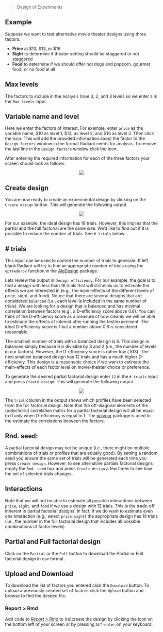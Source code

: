 > Design of Experiments

## Example

Suppose we want to test alternative movie theater designs using three factors.

* **Price** at \$10, \$13, or $16
* **Sight** to determine if theater setting should be staggered or not staggered
* **Food** to determine if we should offer hot dogs and popcorn, gourmet food, or no food at all

## Max levels

The factors to include in the analysis have 3, 2, and 3 levels so we enter `3` in the `Max levels` input.

## Variable name and level

Here we enter the factors of interest. For example, enter `price` as the variable name, \$10 as level 1, \$13, as level 2, and \$16 as level 3. Then click the <i title='Add factor' class='fa fa-plus-circle'></i> icon. This will add the provided information about the factor to the `Design factors` window in the format Radiant needs for analysis. To remove the last line in the `Design factors` window click the <i title='Add factor' class='fa fa-minus-circle'></i> icon.

After entering the required information for each of the three factors your screen should look as follows:

<p align="center"><img src="https://radiant-rstats.github.io/docs/design/figures_design//doe_factors.png"></p>

## Create design

You are now ready to create an experimental design by clicking on the `Create design` button. This will generate the following output.

<p align="center"><img src="https://radiant-rstats.github.io/docs/design/figures_design//doe_output.png"></p>

For our example, the ideal design has 18 trials. However, this implies that the partial and the full factorial are the same size. We'd like to find out if it is possible to reduce the number of trials. See `# trials` below.

## # trials

This input can be used to control the number of trials to generate. If left blank Radiant will try to find an appropriate number of trials using the `optFederov` function in the [AlgDesign](https://cran.r-project.org/web/packages/AlgDesign/index.html) package.

Lets review the output in `Design efficiency`. For our example, the goal is to find a design with less than 18 trials that will still allow us to estimate the effects we are interested in (e.g., the main-effects of the different levels of price, sight, and food). Notice that there are several designs that are considered `balanced` (i.e., each level is included in the same number of trials). We are looking for a design that is balanced and has minimal correlation between factors (e.g., a D-efficiency score above 0.8). You can think of the D-efficiency score as a measure of how cleanly we will be able to estimate the effects of interest after running the test/experiment. The ideal D-efficiency score is 1 but a number above 0.8 is considered reasonable.

The smallest number of trials with a balanced design is 6. This design is balanced simply because 6 is divisible by 3 and 2 (i.e., the number of levels in our factors). However, the D-efficiency score is rather low (.513). The next smallest balanced design has 12 trials and has a much higher D-efficiency. This design is a reasonable choice if we want to estimate the main-effects of each factor level on movie-theater choice or preference.

To generate the desired partial factorial design enter `12` in the `# trials` input and press `Create design`. This will generate the following output.

<p align="center"><img src="https://radiant-rstats.github.io/docs/design/figures_design//doe_output_partial.png"></p>

The `trial` column in the output shows which profiles have been selected from the full factorial design. Note that the off-diagonal elements of the (polychoric) correlation matrix for a partial factorial design will all be equal to 0 *only* when D-efficiency is equal to 1. The [polycor](https://cran.r-project.org/web/packages/polycor/index.html) package is used to the estimate the correlations between the factors.

## Rnd. seed:

A partial factorial design may not be unique (i.e., there might be multiple combinations of trials or profiles that are equally good). By setting a random seed you ensure the same set of trials will be generated each time you press `Create design`. However, to see alternative partials factorial designs empty the `Rnd. seed` box and press `Create design` a few times to see how the set of selected trials changes.

## Interactions

Note that we will not be able to estimate all possible interactions between `price`, `sight`, and `food` if we use a design with 12 trials. This is the trade-off inherent in partial factorial designs! In fact, if we do want to estimate even one interaction (e.g., select `price:sight`) the appropriate design has 18 trials (i.e., the number in the full factorial design that includes all possible combinations of factor levels).

## Partial and Full factorial design

Click on the `Partial` or the `Full` button to download the Partial or Full factorial design in csv format .

## Upload and Download

To download the list of factors you entered click the `Download` button. To upload a previously created set of factors click the `Upload` button and browse to find the desired file.

### Report > Rmd

Add code to <a href="https://radiant-rstats.github.io/docs/data/report.html" target="_blank">_Report > Rmd_</a> to (re)create the design by clicking the <i title="report results" class="fa fa-edit"></i> icon on the bottom left of your screen or by pressing `ALT-enter` on your keyboard. 
